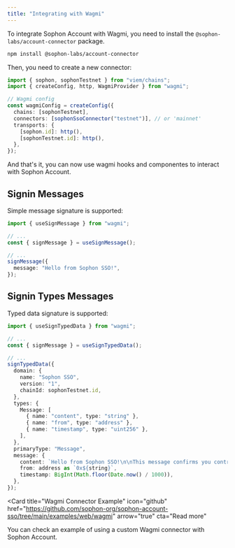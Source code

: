 ```yaml
---
title: "Integrating with Wagmi"
---
```


To integrate Sophon Account with Wagmi, you need to install the `@sophon-labs/account-connector` package.

```bash
npm install @sophon-labs/account-connector
```

Then, you need to create a new connector:

```ts
import { sophon, sophonTestnet } from "viem/chains";
import { createConfig, http, WagmiProvider } from "wagmi";

// Wagmi config
const wagmiConfig = createConfig({
  chains: [sophonTestnet],
  connectors: [sophonSsoConnector("testnet")], // or 'mainnet'
  transports: {
    [sophon.id]: http(),
    [sophonTestnet.id]: http(),
  },
});
```

And that's it, you can now use wagmi hooks and componentes to interact with Sophon Account.

## Signin Messages

Simple message signature is supported:

```ts
import { useSignMessage } from "wagmi";

// ...
const { signMessage } = useSignMessage();

// ...
signMessage({
  message: "Hello from Sophon SSO!",
});
```

## Signin Types Messages

Typed data signature is supported:

```ts
import { useSignTypedData } from "wagmi";

// ...
const { signMessage } = useSignTypedData();

// ...
signTypedData({
  domain: {
    name: "Sophon SSO",
    version: "1",
    chainId: sophonTestnet.id,
  },
  types: {
    Message: [
      { name: "content", type: "string" },
      { name: "from", type: "address" },
      { name: "timestamp", type: "uint256" },
    ],
  },
  primaryType: "Message",
  message: {
    content: `Hello from Sophon SSO!\n\nThis message confirms you control this wallet.`,
    from: address as `0x${string}`,
    timestamp: BigInt(Math.floor(Date.now() / 1000)),
  },
});
```

<Card
  title="Wagmi Connector Example"
  icon="github"
  href="https://github.com/sophon-org/sophon-account-sso/tree/main/examples/web/wagmi"
  arrow="true"
  cta="Read more"
>
  You can check an example of using a custom Wagmi connector with Sophon
  Account.
</Card>
